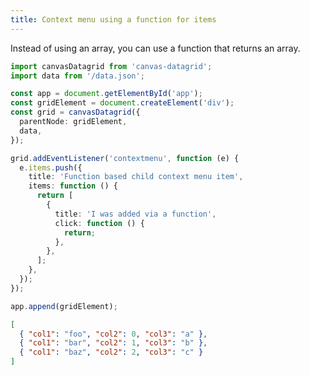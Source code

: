 ```yaml
---
title: Context menu using a function for items
---
```



Instead of using an array, you can use a function that returns an array.

<SandpackEditor>

```ts
import canvasDatagrid from 'canvas-datagrid';
import data from '/data.json';

const app = document.getElementById('app');
const gridElement = document.createElement('div');
const grid = canvasDatagrid({
  parentNode: gridElement,
  data,
});

grid.addEventListener('contextmenu', function (e) {
  e.items.push({
    title: 'Function based child context menu item',
    items: function () {
      return [
        {
          title: 'I was added via a function',
          click: function () {
            return;
          },
        },
      ];
    },
  });
});

app.append(gridElement);
```

```json data.json
[
  { "col1": "foo", "col2": 0, "col3": "a" },
  { "col1": "bar", "col2": 1, "col3": "b" },
  { "col1": "baz", "col2": 2, "col3": "c" }
]
```

</SandpackEditor>
